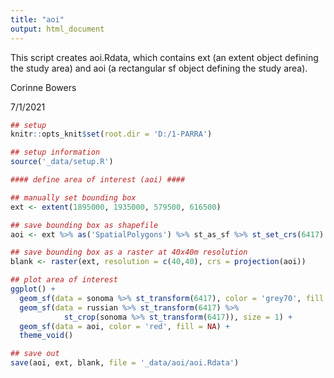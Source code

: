```yaml
---
title: "aoi"
output: html_document
---
```


This script creates aoi.Rdata, which contains ext (an extent object defining the study area) and aoi (a rectangular sf object defining the study area). 

Corinne Bowers

7/1/2021


```r
## setup
knitr::opts_knit$set(root.dir = 'D:/1-PARRA')

```

```r
## setup information
source('_data/setup.R')

```

```r
#### define area of interest (aoi) ####

## manually set bounding box
ext <- extent(1895000, 1935000, 579500, 616500)

## save bounding box as shapefile
aoi <- ext %>% as('SpatialPolygons') %>% st_as_sf %>% st_set_crs(6417)

## save bounding box as a raster at 40x40m resolution
blank <- raster(ext, resolution = c(40,40), crs = projection(aoi))

## plot area of interest
ggplot() + 
  geom_sf(data = sonoma %>% st_transform(6417), color = 'grey70', fill = 'grey90') + 
  geom_sf(data = russian %>% st_transform(6417) %>% 
            st_crop(sonoma %>% st_transform(6417)), size = 1) + 
  geom_sf(data = aoi, color = 'red', fill = NA) + 
  theme_void()

## save out
save(aoi, ext, blank, file = '_data/aoi/aoi.Rdata')

```
